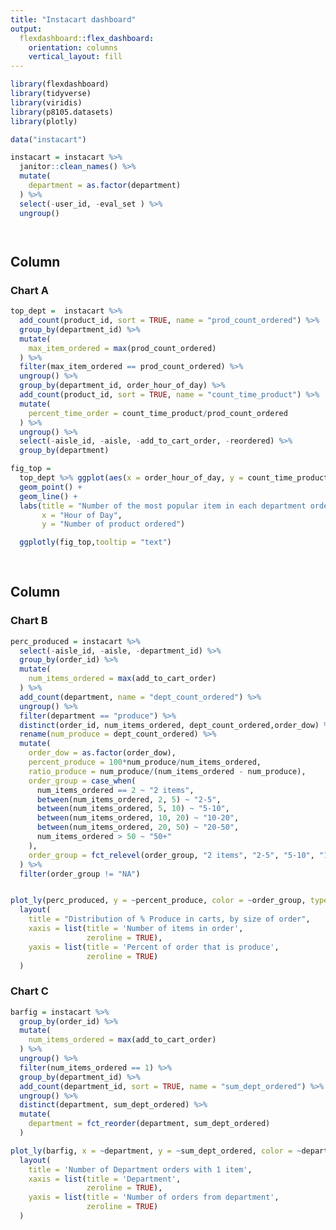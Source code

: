 ```yaml
---
title: "Instacart dashboard"
output: 
  flexdashboard::flex_dashboard:
    orientation: columns
    vertical_layout: fill
---
```


```r
library(flexdashboard)
library(tidyverse)
library(viridis)
library(p8105.datasets)
library(plotly)

data("instacart")

instacart = instacart %>% 
  janitor::clean_names() %>% 
  mutate(
    department = as.factor(department)
  ) %>% 
  select(-user_id, -eval_set ) %>% 
  ungroup()




```

Column {data-width=550}
-----------------------------------------------------------------------

### Chart A

```r


top_dept =  instacart %>% 
  add_count(product_id, sort = TRUE, name = "prod_count_ordered") %>% 
  group_by(department_id) %>% 
  mutate(
    max_item_ordered = max(prod_count_ordered)
  ) %>% 
  filter(max_item_ordered == prod_count_ordered) %>% 
  ungroup() %>% 
  group_by(department_id, order_hour_of_day) %>% 
  add_count(product_id, sort = TRUE, name = "count_time_product") %>% 
  mutate(
    percent_time_order = count_time_product/prod_count_ordered
  ) %>% 
  ungroup() %>% 
  select(-aisle_id, -aisle, -add_to_cart_order, -reordered) %>% 
  group_by(department)

fig_top = 
  top_dept %>% ggplot(aes(x = order_hour_of_day, y = count_time_product, color = department, text = paste0(department, product_name))) +
  geom_point() + 
  geom_line() +
  labs(title = "Number of the most popular item in each department ordered per hour",
       x = "Hour of Day",
       y = "Number of product ordered")

  ggplotly(fig_top,tooltip = "text") 
  
  

```

Column {data-width=550}
-----------------------------------------------------------------------

### Chart B

```r

perc_produced = instacart %>% 
  select(-aisle_id, -aisle, -department_id) %>% 
  group_by(order_id) %>% 
  mutate(
    num_items_ordered = max(add_to_cart_order)
  ) %>%   
  add_count(department, name = "dept_count_ordered") %>% 
  ungroup() %>% 
  filter(department == "produce") %>% 
  distinct(order_id, num_items_ordered, dept_count_ordered,order_dow) %>% 
  rename(num_produce = dept_count_ordered) %>% 
  mutate(
    order_dow = as.factor(order_dow),
    percent_produce = 100*num_produce/num_items_ordered,
    ratio_produce = num_produce/(num_items_ordered - num_produce),
    order_group = case_when(
      num_items_ordered == 2 ~ "2 items",
      between(num_items_ordered, 2, 5) ~ "2-5",
      between(num_items_ordered, 5, 10) ~ "5-10",
      between(num_items_ordered, 10, 20) ~ "10-20",
      between(num_items_ordered, 20, 50) ~ "20-50",
      num_items_ordered > 50 ~ "50+"
    ),
    order_group = fct_relevel(order_group, "2 items", "2-5", "5-10", "10-20", "20-50", "50+")
  ) %>% 
  filter(order_group != "NA")


plot_ly(perc_produced, y = ~percent_produce, color = ~order_group, type = "box", colors = "Set2") %>% 
  layout(
    title = "Distribution of % Produce in carts, by size of order",
    xaxis = list(title = 'Number of items in order',
                 zeroline = TRUE),
    yaxis = list(title = 'Percent of order that is produce',
                 zeroline = TRUE)
  )
```

### Chart C

```r




barfig = instacart %>% 
  group_by(order_id) %>% 
  mutate(
    num_items_ordered = max(add_to_cart_order)
  ) %>% 
  ungroup() %>% 
  filter(num_items_ordered == 1) %>% 
  group_by(department_id) %>% 
  add_count(department_id, sort = TRUE, name = "sum_dept_ordered") %>% 
  ungroup() %>% 
  distinct(department, sum_dept_ordered) %>% 
  mutate(
    department = fct_reorder(department, sum_dept_ordered)
  )

plot_ly(barfig, x = ~department, y = ~sum_dept_ordered, color = ~department, type = "bar", colors = "Set1") %>% 
  layout(
    title = 'Number of Department orders with 1 item',
    xaxis = list(title = 'Department',
                 zeroline = TRUE),
    yaxis = list(title = 'Number of orders from department',
                 zeroline = TRUE)
  )


```

